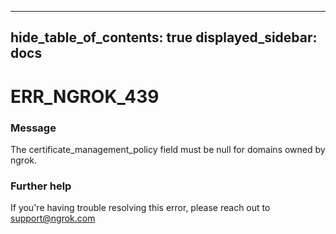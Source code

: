 

---
hide_table_of_contents: true
displayed_sidebar: docs
---


# ERR_NGROK_439

### Message
The certificate_management_policy field must be null for domains owned by ngrok.

<ErrorDetails error="err_ngrok_439" />



### Further help
If you're having trouble resolving this error, please reach out to [support@ngrok.com](mailto:support@ngrok.com?subject=Help%20with%20ERR_NGROK_439)

